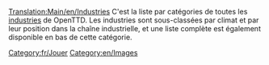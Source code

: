 [[Translation:Main/en/Industries]]{{en/-}}
C'est la liste par catégories de toutes les [[Main/fr/Industries|industries]] de OpenTTD. Les industries sont sous-classées par climat et par leur position dans la chaîne industrielle, et une liste complète est également disponible en bas de cette catégorie.

[[Category:fr/Jouer]]
[[Category:en/Images]]